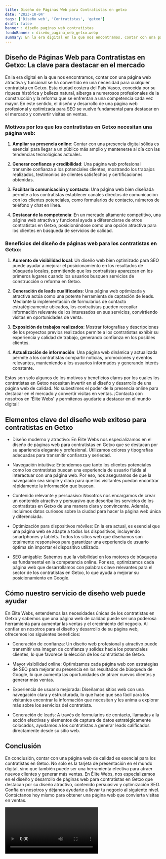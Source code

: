 ```yaml
---
title: Diseño de Páginas Web para Contratistas en getxo
date: '2023-10-04'
tags: ['Diseño web', 'Contratistas', 'getxo']
draft: false
banner : diseño_paginas_web_contratistas
fondoBanner : diseño_pagina_web_getxo.webp
summary: En la era digital en la que nos encontramos, contar con una página web atractiva y funcional se ha convertido en una necesidad para cualquier contratista en Getxo. Esta ciudad costera del País Vasco, conocida por su riqueza histórica y belleza natural, alberga a numerosos profesionales de la construcción y la reforma que se enfrentan a una competencia cada vez mayor. En este sentido, el diseño y desarrollo de una página web profesional y optimizada para SEO se vuelve fundamental para destacar en el mercado y convertir visitas en ventas.
---
```


## Diseño de Páginas Web para Contratistas en Getxo: La clave para destacar en el mercado

En la era digital en la que nos encontramos, contar con una página web atractiva y funcional se ha convertido en una necesidad para cualquier contratista en Getxo. Esta ciudad costera del País Vasco, conocida por su riqueza histórica y belleza natural, alberga a numerosos profesionales de la construcción y la reforma que se enfrentan a una competencia cada vez mayor. En este sentido, el diseño y desarrollo de una página web profesional y optimizada para SEO se vuelve fundamental para destacar en el mercado y convertir visitas en ventas.

### Motivos por los que los contratistas en Getxo necesitan una página web:

1. **Ampliar su presencia online**: Contar con una presencia digital sólida es esencial para llegar a un público más amplio y mantenerse al día con las tendencias tecnológicas actuales.

2. **Generar confianza y credibilidad**: Una página web profesional transmite confianza a los potenciales clientes, mostrando los trabajos realizados, testimonios de clientes satisfechos y certificaciones obtenidas.

3. **Facilitar la comunicación y contacto**: Una página web bien diseñada permite a los contratistas establecer canales directos de comunicación con los clientes potenciales, como formularios de contacto, números de teléfono y chat en línea.

4. **Destacar de la competencia**: En un mercado altamente competitivo, una página web atractiva y funcional ayuda a diferenciarse de otros contratistas en Getxo, posicionándose como una opción atractiva para los clientes en búsqueda de servicios de calidad.

### Beneficios del diseño de páginas web para los contratistas en Getxo:

1. **Aumento de visibilidad local**: Un diseño web bien optimizado para SEO puede ayudar a mejorar el posicionamiento en los resultados de búsqueda locales, permitiendo que los contratistas aparezcan en los primeros lugares cuando los usuarios busquen servicios de construcción o reforma en Getxo.

2. **Generación de leads cualificados**: Una página web optimizada y atractiva actúa como una potente herramienta de captación de leads. Mediante la implementación de formularios de contacto estratégicamente ubicados, los contratistas pueden recopilar información relevante de los interesados ​​en sus servicios, convirtiendo visitas en oportunidades de venta.

3. **Exposición de trabajos realizados**: Mostrar fotografías y descripciones de los proyectos previos realizados permite a los contratistas exhibir su experiencia y calidad de trabajo, generando confianza en los posibles clientes.

4. **Actualización de información**: Una página web dinámica y actualizada permite a los contratistas compartir noticias, promociones y eventos relevantes, manteniendo a los usuarios informados y generando interés constante.

Estos son solo algunos de los motivos y beneficios claros por los cuales los contratistas en Getxo necesitan invertir en el diseño y desarrollo de una página web de calidad. No subestimes el poder de la presencia online para destacar en el mercado y convertir visitas en ventas. ¡Contacta con nosotros en 'Élite Webs' y permítenos ayudarte a destacar en el mundo digital!

<GifSeo />

<Cta />

## Elementos clave del diseño web exitoso para contratistas en Getxo

- Diseño moderno y atractivo: En Élite Webs nos especializamos en el diseño de páginas web para contratistas en Getxo que se destacan por su apariencia elegante y profesional. Utilizamos colores y tipografías adecuadas para transmitir confianza y seriedad.

- Navegación intuitiva: Entendemos que tanto los clientes potenciales como los contratistas buscan una experiencia de usuario fluida al interactuar con una página web. Por eso, nos aseguramos de que la navegación sea simple y clara para que los visitantes puedan encontrar rápidamente la información que buscan.

- Contenido relevante y persuasivo: Nosotros nos encargamos de crear un contenido atractivo y persuasivo que describa los servicios de los contratistas en Getxo de una manera clara y convincente. Además, incluimos datos curiosos sobre la ciudad para hacer la página web única y diferenciada.

- Optimización para dispositivos móviles: En la era actual, es esencial que una página web se adapte a todos los dispositivos, incluyendo smartphones y tablets. Todos los sitios web que diseñamos son totalmente responsivos para garantizar una experiencia de usuario óptima sin importar el dispositivo utilizado.

- SEO amigable: Sabemos que la visibilidad en los motores de búsqueda es fundamental en la competencia online. Por eso, optimizamos cada página web que desarrollamos con palabras clave relevantes para el sector de los contratistas en Getxo, lo que ayuda a mejorar su posicionamiento en Google.

## Cómo nuestro servicio de diseño web puede ayudar

En Élite Webs, entendemos las necesidades únicas de los contratistas en Getxo y sabemos que una página web de calidad puede ser una poderosa herramienta para aumentar las ventas y el crecimiento del negocio. Al confiar en nosotros para el diseño y desarrollo de su página web, ofrecemos los siguientes beneficios:

- Generación de confianza: Un diseño web profesional y atractivo puede transmitir una imagen de confianza y solidez hacia los potenciales clientes, lo que favorece la elección de los contratistas de Getxo.

- Mayor visibilidad online: Optimizamos cada página web con estrategias de SEO para mejorar su presencia en los resultados de búsqueda de Google, lo que aumenta las oportunidades de atraer nuevos clientes y generar más ventas.

- Experiencia de usuario mejorada: Diseñamos sitios web con una navegación clara y estructurada, lo que hace que sea fácil para los visitantes encontrar la información que necesitan y les anima a explorar más sobre los servicios del contratista.

- Generación de leads: A través de formularios de contacto, llamadas a la acción efectivas y elementos de captura de datos estratégicamente colocados, ayudamos a los contratistas a generar leads calificados directamente desde su sitio web.

## Conclusión

En conclusión, contar con una página web de calidad es esencial para los contratistas en Getxo. No solo es la tarjeta de presentación en el mundo digital, sino que también puede ser una herramienta efectiva para atraer nuevos clientes y generar más ventas. En Élite Webs, nos especializamos en el diseño y desarrollo de páginas web para contratistas en Getxo que destacan por su diseño atractivo, contenido persuasivo y optimización SEO. Confía en nosotros y déjanos ayudarte a llevar tu negocio al siguiente nivel. Contáctanos hoy mismo para obtener una página web que convierta visitas en ventas.

<Video />

<CtaBot job='Contratistas' city='getxo'/>

<Gmaps query='getxo+españa+maps' />